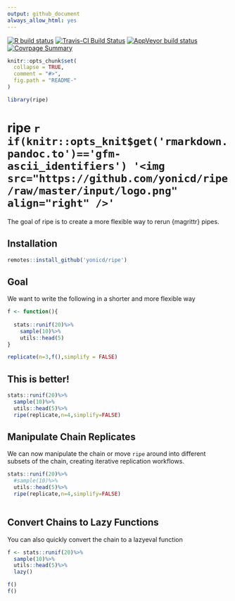 ```yaml
---
output: github_document
always_allow_html: yes
---
```


<!-- README.md is generated from README.Rmd. Please edit that file -->

<!-- badges: start -->
[![R build status](https://github.com/yonicd/ripe/workflows/R-CMD-check/badge.svg)](https://github.com/yonicd/ripe/actions?workflow=R-CMD-check)
[![Travis-CI Build Status](https://travis-ci.org/yonicd/ripe.svg?branch=master)](https://travis-ci.org/yonicd/ripe)
[![AppVeyor build status](https://ci.appveyor.com/api/projects/status/github/yonicd/ripe?branch=master&svg=true)](https://ci.appveyor.com/project/yonicd/ripe)
[![Covrpage Summary](https://img.shields.io/badge/covrpage-Last_Build_2019_11_20-brightgreen.svg)](http://tinyurl.com/vzcsnsa)
<!-- badges: end -->

```r
knitr::opts_chunk$set(
  collapse = TRUE,
  comment = "#>",
  fig.path = "README-"
)

library(ripe)
```

# ripe `r if(knitr::opts_knit$get('rmarkdown.pandoc.to')=='gfm-ascii_identifiers') '<img src="https://github.com/yonicd/ripe/raw/master/input/logo.png" align="right" />'`

The goal of ripe is to create a more flexible way to rerun {magrittr} pipes.

## Installation

```r
remotes::install_github('yonicd/ripe')
```


## Goal 

We want to write the following in a shorter and more flexible way

```r

f <- function(){
  
  stats::runif(20)%>%
    sample(10)%>%
    utils::head(5)
}

replicate(n=3,f(),simplify = FALSE)

```

## This is better!

```r
stats::runif(20)%>%
  sample(10)%>%
  utils::head(5)%>%
  ripe(replicate,n=4,simplify=FALSE)
```

## Manipulate Chain Replicates

We can now manipulate the chain or move `ripe` around into different subsets of the chain, creating iterative replication workflows.

```r

stats::runif(20)%>%
  #sample(10)%>%
  utils::head(5)%>%
  ripe(replicate,n=4,simplify=FALSE)
  
```

## Convert Chains to Lazy Functions

You can also quickly convert the chain to a lazyeval function

```r
f <- stats::runif(20)%>%
  sample(10)%>%
  utils::head(5)%>%
  lazy()

f()
f()
```
